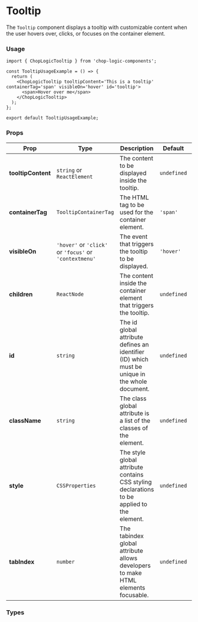 
<Meta of={Tooltip} title='Tooltip' />

# Tooltip

The `Tooltip` component displays a tooltip with customizable content when the user hovers over, clicks, or focuses on the container element.

<Canvas of={Tooltip.VisibleOnHover} />

### Usage

```tsx
import { ChopLogicTooltip } from 'chop-logic-components';

const TooltipUsageExample = () => {
  return (
    <ChopLogicTooltip tooltipContent='This is a tooltip' containerTag='span' visibleOn='hover' id='tooltip'>
      <span>Hover over me</span>
    </ChopLogicTooltip>
  );
};

export default TooltipUsageExample;
```

### Props

| Prop               | Type                                                   | Description                                                                                    | Default     | Required |
|--------------------|--------------------------------------------------------|------------------------------------------------------------------------------------------------|-------------|----------|
| **tooltipContent** | `string` or `ReactElement`                             | The content to be displayed inside the tooltip.                                                | `undefined` | Yes      |
| **containerTag**   | `TooltipContainerTag`                                  | The HTML tag to be used for the container element.                                             | `'span'`    | No       |
| **visibleOn**      | `'hover'` or `'click'` or `'focus'` or `'contextmenu'` | The event that triggers the tooltip to be displayed.                                           | `'hover'`   | No       |
| **children**       | `ReactNode`                                            | The content inside the container element that triggers the tooltip.                            | `undefined` | No       |
| **id**             | `string`                                               | The id global attribute defines an identifier (ID) which must be unique in the whole document. | `undefined` | No       |
| **className**      | `string`                                               | The class global attribute is a list of the classes of the element.                            | `undefined` | No       |
| **style**          | `CSSProperties`                                        | The style global attribute contains CSS styling declarations to be applied to the element.     | `undefined` | No       |
| **tabIndex**       | `number`                                               | The tabindex global attribute allows developers to make HTML elements focusable.               | `undefined` | No       |

### Types

```ts
export type ChopLogicTooltipProps = React.PropsWithChildren &
  CommonComponentProps & {
    tooltipContent: string | React.ReactElement;
    containerTag?: TooltipContainerTag;
    visibleOn?: 'hover' | 'click' | 'focus' | 'contextmenu';
  };

export type TooltipContainerTag = 'span' | 'div' | 'p' | 'strong' | 'em';

export type CommonComponentProps = {
  id?: string;
  className?: string;
  style?: React.CSSProperties;
  tabIndex?: number;
  title?: string;
  theme?: 'dark' | 'light';
};
```
